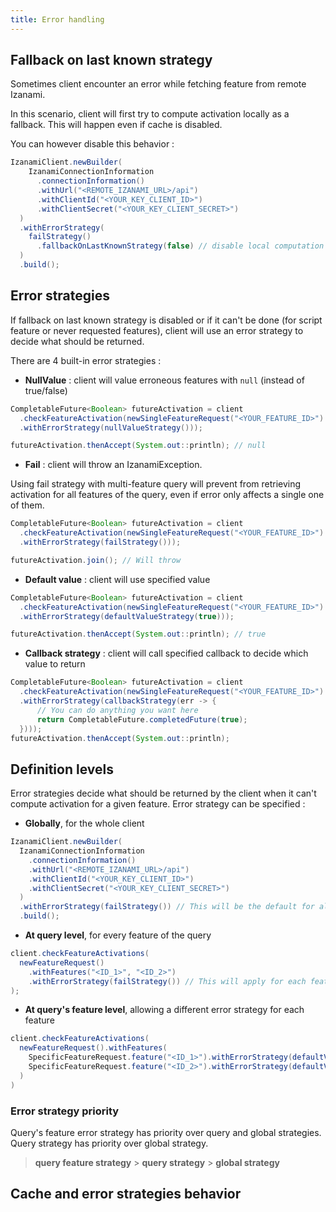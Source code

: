 ```yaml
---
title: Error handling
---
```



## Fallback on last known strategy

Sometimes client encounter an error while fetching feature from remote Izanami.

In this scenario, client will first try to compute activation locally as a fallback. This will happen even if cache is disabled.

You can however disable this behavior :

```java
IzanamiClient.newBuilder(
    IzanamiConnectionInformation
      .connectionInformation()
      .withUrl("<REMOTE_IZANAMI_URL>/api")
      .withClientId("<YOUR_KEY_CLIENT_ID>")
      .withClientSecret("<YOUR_KEY_CLIENT_SECRET>")
  )
  .withErrorStrategy(
    failStrategy()
      .fallbackOnLastKnownStrategy(false) // disable local computation based on last known state in case of failure
  )
  .build();
```

## Error strategies

If fallback on last known strategy is disabled or if it can't be done (for script feature or never requested features), client will use an error strategy to decide what should be returned.

There are 4 built-in error strategies :

- **NullValue** : client will value erroneous features with `null` (instead of true/false)

```java
CompletableFuture<Boolean> futureActivation = client
  .checkFeatureActivation(newSingleFeatureRequest("<YOUR_FEATURE_ID>")
  .withErrorStrategy(nullValueStrategy()));

futureActivation.thenAccept(System.out::println); // null
```

- **Fail** : client will throw an IzanamiException.

<Note>
  Using fail strategy with multi-feature query will prevent from retrieving
  activation for all features of the query, even if error only affects a single
  one of them.
</Note>

```java
CompletableFuture<Boolean> futureActivation = client
  .checkFeatureActivation(newSingleFeatureRequest("<YOUR_FEATURE_ID>")
  .withErrorStrategy(failStrategy()));

futureActivation.join(); // Will throw
```

- **Default value** : client will use specified value

```java
CompletableFuture<Boolean> futureActivation = client
  .checkFeatureActivation(newSingleFeatureRequest("<YOUR_FEATURE_ID>")
  .withErrorStrategy(defaultValueStrategy(true)));

futureActivation.thenAccept(System.out::println); // true
```

- **Callback strategy** : client will call specified callback to decide which value to return

```java
CompletableFuture<Boolean> futureActivation = client
  .checkFeatureActivation(newSingleFeatureRequest("<YOUR_FEATURE_ID>")
  .withErrorStrategy(callbackStrategy(err -> {
      // You can do anything you want here
      return CompletableFuture.completedFuture(true);
  })));
futureActivation.thenAccept(System.out::println);
```

## Definition levels

Error strategies decide what should be returned by the client when it can't compute activation for a given feature. Error strategy can be specified :

- **Globally**, for the whole client

```java
IzanamiClient.newBuilder(
  IzanamiConnectionInformation
    .connectionInformation()
    .withUrl("<REMOTE_IZANAMI_URL>/api")
    .withClientId("<YOUR_KEY_CLIENT_ID>")
    .withClientSecret("<YOUR_KEY_CLIENT_SECRET>")
  )
  .withErrorStrategy(failStrategy()) // This will be the default for all queries
  .build();
```

- **At query level**, for every feature of the query

```java
client.checkFeatureActivations(
  newFeatureRequest()
    .withFeatures("<ID_1>", "<ID_2>")
    .withErrorStrategy(failStrategy()) // This will apply for each features of this query
);
```

- **At query's feature level**, allowing a different error strategy for each feature

```java
client.checkFeatureActivations(
  newFeatureRequest().withFeatures(
    SpecificFeatureRequest.feature("<ID_1>").withErrorStrategy(defaultValueStrategy(true)),
    SpecificFeatureRequest.feature("<ID_2>").withErrorStrategy(defaultValueStrategy(false))
  )
)
```

### Error strategy priority

Query's feature error strategy has priority over query and global strategies.
Query strategy has priority over global strategy.

> **query feature strategy** > **query strategy** > **global strategy**

## Cache and error strategies behavior

<ErrorStrategySchema height={800} width={900} />
